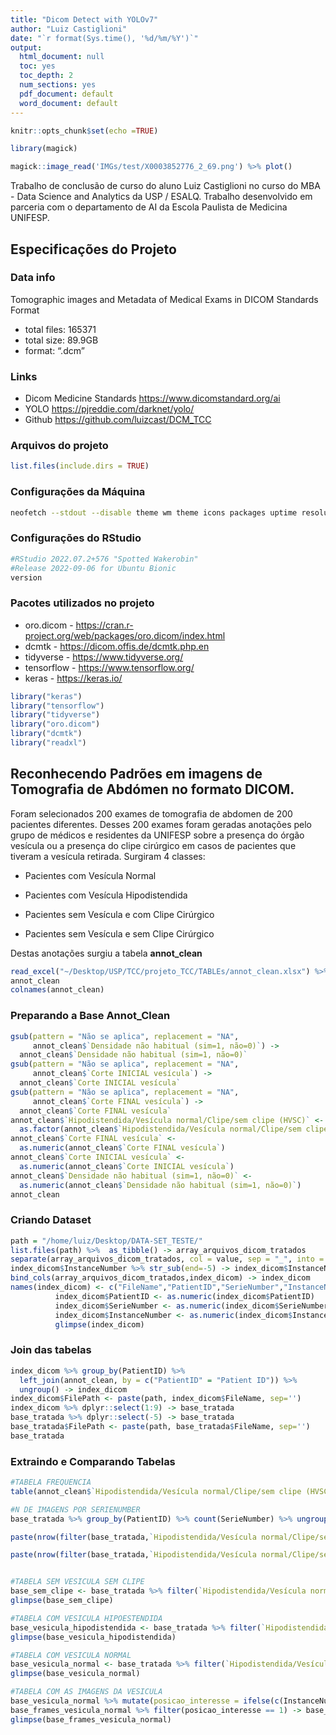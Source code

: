 ```yaml
---
title: "Dicom Detect with YOLOv7"
author: "Luiz Castiglioni"
date: "`r format(Sys.time(), '%d/%m/%Y')`"
output:
  html_document: null
  toc: yes
  toc_depth: 2
  num_sections: yes
  pdf_document: default
  word_document: default
---
```


```r
knitr::opts_chunk$set(echo =TRUE)
```

```r
library(magick)
```

```r
magick::image_read('IMGs/test/X0003852776_2_69.png') %>% plot()
```

Trabalho de conclusão de curso do aluno Luiz Castiglioni no curso do MBA - Data Science and Analytics da USP / ESALQ. Trabalho desenvolvido em parceria com o departamento de AI da Escola Paulista de Medicina UNIFESP.

## Especificações do Projeto

### Data info

Tomographic images and Metadata of Medical Exams in DICOM Standards Format

-   total files: 165371
-   total size: 89.9GB
-   format: ".dcm"

### Links

-   Dicom Medicine Standards <https://www.dicomstandard.org/ai>
-   YOLO <https://pjreddie.com/darknet/yolo/>
-   Github <https://github.com/luizcast/DCM_TCC>

### Arquivos do projeto

```r
list.files(include.dirs = TRUE)
```
### Configurações da Máquina

```bash
neofetch --stdout --disable theme wm theme icons packages uptime resolution de
```



### Configurações do RStudio
```r
#RStudio 2022.07.2+576 "Spotted Wakerobin" 
#Release 2022-09-06 for Ubuntu Bionic
version
```   


### Pacotes utilizados no projeto

-   oro.dicom - <https://cran.r-project.org/web/packages/oro.dicom/index.html>
-   dcmtk - <https://dicom.offis.de/dcmtk.php.en>
-   tidyverse - <https://www.tidyverse.org/>
-   tensorflow - <https://www.tensorflow.org/>
-   keras - <https://keras.io/>

```r
library("keras") 
library("tensorflow")
library("tidyverse")
library("oro.dicom")
library("dcmtk")
library("readxl")
```


## Reconhecendo Padrões em imagens de Tomografia de Abdómen no formato DICOM.

Foram selecionados 200 exames de tomografia de abdomen de 200 pacientes diferentes. Desses 200 exames foram geradas anotações pelo grupo de médicos e residentes da UNIFESP sobre a presença do órgão vesícula ou a presença do clipe cirúrgico em casos de pacientes que tiveram a vesícula retirada. Surgiram 4 classes:

-   Pacientes com Vesícula Normal

-   Pacientes com Vesícula Hipodistendida

-   Pacientes sem Vesícula e com Clipe Cirúrgico

-   Pacientes sem Vesícula e sem Clipe Cirúrgico

Destas anotações surgiu a tabela **annot_clean**

```r
read_excel("~/Desktop/USP/TCC/projeto_TCC/TABLEs/annot_clean.xlsx") %>% as_tibble() -> annot_clean
annot_clean
colnames(annot_clean)
```

### Preparando a Base Annot_Clean

```r
gsub(pattern = "Não se aplica", replacement = "NA", 
     annot_clean$`Densidade não habitual (sim=1, não=0)`) ->
  annot_clean$`Densidade não habitual (sim=1, não=0)`
gsub(pattern = "Não se aplica", replacement = "NA", 
     annot_clean$`Corte INICIAL vesícula`) -> 
  annot_clean$`Corte INICIAL vesícula`
gsub(pattern = "Não se aplica", replacement = "NA", 
     annot_clean$`Corte FINAL vesícula`) -> 
  annot_clean$`Corte FINAL vesícula`
annot_clean$`Hipodistendida/Vesícula normal/Clipe/sem clipe (HVSC)` <-
  as.factor(annot_clean$`Hipodistendida/Vesícula normal/Clipe/sem clipe (HVSC)`)
annot_clean$`Corte FINAL vesícula` <- 
  as.numeric(annot_clean$`Corte FINAL vesícula`)
annot_clean$`Corte INICIAL vesícula` <- 
  as.numeric(annot_clean$`Corte INICIAL vesícula`)
annot_clean$`Densidade não habitual (sim=1, não=0)` <-
  as.numeric(annot_clean$`Densidade não habitual (sim=1, não=0)`)
annot_clean
```

### Criando Dataset

```r
path = "/home/luiz/Desktop/DATA-SET_TESTE/"
list.files(path) %>%  as_tibble() -> array_arquivos_dicom_tratados
separate(array_arquivos_dicom_tratados, col = value, sep = "_", into = c("PatientID","SerieNumber","InstanceNumber")) -> index_dicom
index_dicom$InstanceNumber %>% str_sub(end=-5) -> index_dicom$InstanceNumber
bind_cols(array_arquivos_dicom_tratados,index_dicom) -> index_dicom
names(index_dicom) <- c("FileName","PatientID","SerieNumber","InstanceNumber")
          index_dicom$PatientID <- as.numeric(index_dicom$PatientID)
          index_dicom$SerieNumber <- as.numeric(index_dicom$SerieNumber)
          index_dicom$InstanceNumber <- as.numeric(index_dicom$InstanceNumber)
          glimpse(index_dicom)
```

### Join das tabelas


```r
index_dicom %>% group_by(PatientID) %>% 
  left_join(annot_clean, by = c("PatientID" = "Patient ID")) %>% 
  ungroup() -> index_dicom
index_dicom$FilePath <- paste(path, index_dicom$FileName, sep='')
index_dicom %>% dplyr::select(1:9) -> base_tratada
base_tratada %>% dplyr::select(-5) -> base_tratada
base_tratada$FilePath <- paste(path, base_tratada$FileName, sep='')
base_tratada
```

### Extraindo e Comparando Tabelas

```r
#TABELA FREQUENCIA
table(annot_clean$`Hipodistendida/Vesícula normal/Clipe/sem clipe (HVSC)`)

#N DE IMAGENS POR SERIENUMBER
base_tratada %>% group_by(PatientID) %>% count(SerieNumber) %>% ungroup(PatientID)

paste(nrow(filter(base_tratada,`Hipodistendida/Vesícula normal/Clipe/sem clipe (HVSC)` %in% c("H","V"))), "Imagens Vesícula")

paste(nrow(filter(base_tratada,`Hipodistendida/Vesícula normal/Clipe/sem clipe (HVSC)` %in% c("C","S"))), "Imagens sem Vesícula")


#TABELA SEM VESICULA SEM CLIPE
base_sem_clipe <- base_tratada %>% filter(`Hipodistendida/Vesícula normal/Clipe/sem clipe (HVSC)` == "S")
glimpse(base_sem_clipe)

#TABELA COM VESICULA HIPOESTENDIDA
base_vesicula_hipodistendida <- base_tratada %>% filter(`Hipodistendida/Vesícula normal/Clipe/sem clipe (HVSC)` == "H")
glimpse(base_vesicula_hipodistendida)

#TABELA COM VESICULA NORMAL
base_vesicula_normal <- base_tratada %>% filter(`Hipodistendida/Vesícula normal/Clipe/sem clipe (HVSC)` == "V")
glimpse(base_vesicula_normal)

#TABELA COM AS IMAGENS DA VESICULA
base_vesicula_normal %>% mutate(posicao_interesse = ifelse(c(InstanceNumber >= `Corte INICIAL vesícula` & InstanceNumber <= `Corte FINAL vesícula`), 1, 0)) -> base_frames_vesicula_normal
base_frames_vesicula_normal %>% filter(posicao_interesse == 1) -> base_frames_vesicula_normal
glimpse(base_frames_vesicula_normal)

```


